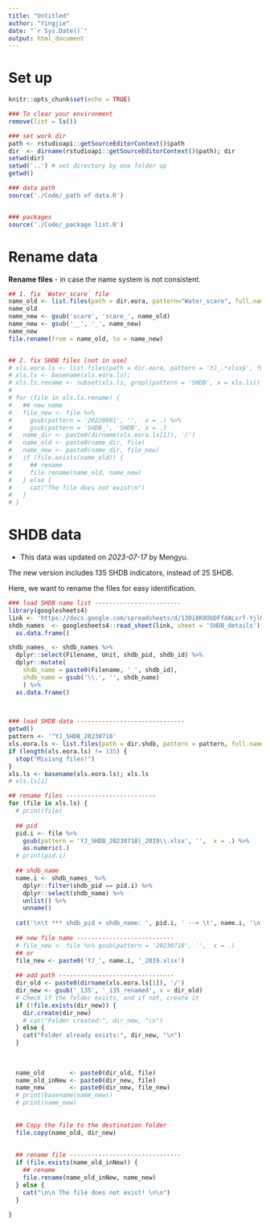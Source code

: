 ```yaml
---
title: "Untitled"
author: "Yingjie"
date: "`r Sys.Date()`"
output: html_document
---
```



# Set up
```r
knitr::opts_chunk$set(echo = TRUE)

### To clear your environment 
remove(list = ls())

### set work dir
path <- rstudioapi::getSourceEditorContext()$path
dir  <- dirname(rstudioapi::getSourceEditorContext()$path); dir
setwd(dir)
setwd('..') # set directory by one folder up
getwd()

### data path 
source('./Code/_path of data.R')


### packages
source('./Code/_package list.R')
```


# Rename data

  **Rename files** - in case the name system is not consistent. 
  
```r

## 1. fix `Water_scare` file
name_old <- list.files(path = dir.eora, pattern="Water_scare", full.names = T)
name_old
name_new <- gsub('scare', 'scare_', name_old)
name_new <- gsub('__', '_', name_new)
name_new
file.rename(from = name_old, to = name_new)


## 2. fix SHDB files [not in use]
# xls.eora.ls <- list.files(path = dir.eora, pattern = 'YJ_.*xlsx$', full.names = T);
# xls.ls <- basename(xls.eora.ls); 
# xls.ls.rename <- subset(xls.ls, grepl(pattern = 'SHDB', x = xls.ls))
# 
# for (file in xls.ls.rename) {
#   ## new name
#   file_new <- file %>%
#     gsub(pattern = '20220801', '',  x = .) %>%
#     gsub(pattern = 'SHDB_', 'SHDB', x = .)
#   name_dir <- paste0(dirname(xls.eora.ls[1]), '/')
#   name_old <- paste0(name_dir, file)
#   name_new <- paste0(name_dir, file_new)
#   if (file.exists(name_old)) {
#     ## rename
#     file.rename(name_old, name_new)
#   } else {
#     cat("The file does not exist\n")
#   }
# }
```




# SHDB data

* This data was updated on *2023-07-17* by Mengyu. 
 
 The new version includes 135 SHDB indicators, instead of 25 SHDB.
 
 Here, we want to rename the files for easy identification. 

```r

### load SHDB name list ------------------------
library(googlesheets4)
link <- 'https://docs.google.com/spreadsheets/d/13Di8K8ObDFfdALxrf-YjlGyYf_tNrm1TZ7yMDaozfzc/edit?usp=sharing'
shdb_names  <- googlesheets4::read_sheet(link, sheet = 'SHDB_details') %>%
  as.data.frame() 

shdb_names_ <- shdb_names %>%
  dplyr::select(Filename, Unit, shdb_pid, shdb_id) %>%
  dplyr::mutate(
    shdb_name = paste0(Filename, '_', shdb_id),
    shdb_name = gsub('\\.', '', shdb_name)
    ) %>%
  as.data.frame() 
  


### load SHDB data ------------------------------
getwd()
pattern <- '^YJ_SHDB_20230718'
xls.eora.ls <- list.files(path = dir.shdb, pattern = pattern, full.names = T);
if (length(xls.eora.ls) != 135) {
  stop("Misisng files!")
}
xls.ls <- basename(xls.eora.ls); xls.ls
# xls.ls[1]

## rename files -------------------------
for (file in xls.ls) {
  # print(file)
  
  ## pid
  pid.i <- file %>%
    gsub(pattern = 'YJ_SHDB_20230718|_2019\\.xlsx', '',  x = .) %>%
    as.numeric(.)
  # print(pid.i)
  
  ## shdb_name
  name.i <- shdb_names_ %>%
    dplyr::filter(shdb_pid == pid.i) %>%
    dplyr::select(shdb_name) %>%
    unlist() %>%
    unname()
  
  cat('\n\t *** shdb_pid + shdb_name: ', pid.i, ' --> \t', name.i, '\n')
  
  ## new file name ---------------------------
  # file_new <- file %>% gsub(pattern = '20230718', '',  x = .) 
  ## or 
  file_new <- paste0('YJ_', name.i, '_2019.xlsx')
  
  ## add path --------------------------------
  dir_old <- paste0(dirname(xls.eora.ls[1]), '/') 
  dir_new <- gsub('_135', '_135_renamed', x = dir_old)
  # Check if the folder exists, and if not, create it
  if (!file.exists(dir_new)) {
    dir.create(dir_new)
    # cat("Folder created:", dir_new, "\n")
  } else {
    cat("Folder already exists:", dir_new, "\n")
  }
  
  
  
  name_old       <- paste0(dir_old, file)
  name_old_inNew <- paste0(dir_new, file)
  name_new       <- paste0(dir_new, file_new)
  # print(basename(name_new))
  # print(name_new)
  
  
  ## Copy the file to the destination folder
  file.copy(name_old, dir_new)
  
  
  ## rename file -------------------------------
  if (file.exists(name_old_inNew)) {
    ## rename
    file.rename(name_old_inNew, name_new)
  } else {
    cat("\n\n The file does not exist! \n\n")
  }
  
}
```
  